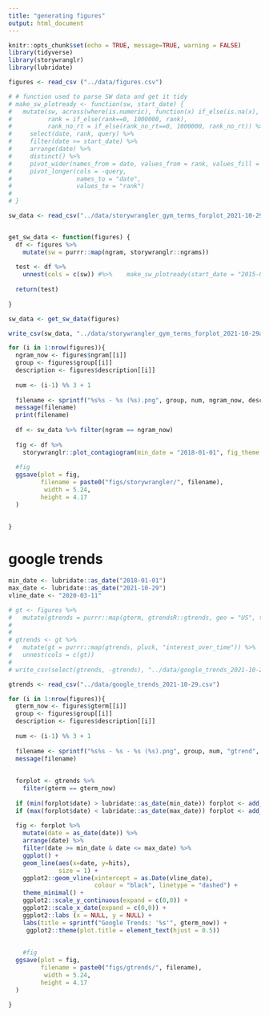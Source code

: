 ```yaml
---
title: "generating figures"
output: html_document
---
```


```r
knitr::opts_chunk$set(echo = TRUE, message=TRUE, warning = FALSE)
library(tidyverse)
library(storywranglr)
library(lubridate)

figures <- read_csv ("../data/figures.csv")

# # function used to parse SW data and get it tidy
# make_sw_plotready <- function(sw, start_date) {
#   mutate(sw, across(where(is.numeric), function(x) if_else(is.na(x), 0, x)),
#          rank = if_else(rank==0, 1000000, rank),
#          rank_no_rt = if_else(rank_no_rt==0, 1000000, rank_no_rt)) %>%
#     select(date, rank, query) %>%
#     filter(date >= start_date) %>%
#     arrange(date) %>%
#     distinct() %>%
#     pivot_wider(names_from = date, values_from = rank, values_fill = 1000000) %>%
#     pivot_longer(cols = -query,
#                  names_to = "date",
#                  values_to = "rank")
#   
# }

sw_data <- read_csv("../data/storywrangler_gym_terms_forplot_2021-10-29a.csv") 



```


```r

get_sw_data <- function(figures) {
  df <- figures %>%
    mutate(sw = purrr::map(ngram, storywranglr::ngrams))
  
  test <- df %>%
    unnest(cols = c(sw)) #%>%    make_sw_plotready(start_date = "2015-01-01")
  
  return(test)
  
}

sw_data <- get_sw_data(figures)

write_csv(sw_data, "../data/storywrangler_gym_terms_forplot_2021-10-29a.csv")

```





```r

for (i in 1:nrow(figures)){
  ngram_now <- figures$ngram[[i]]
  group <- figures$group[[i]]
  description <- figures$description[[i]]
  
  num <- (i-1) %% 3 + 1
  
  filename <- sprintf("%s%s - %s (%s).png", group, num, ngram_now, description)
  message(filename)
  print(filename)
  
  df <- sw_data %>% filter(ngram == ngram_now)
  
  fig <- df %>%
    storywranglr::plot_contagiogram(min_date = "2018-01-01", fig_theme = "jsr")
  
  #fig
  ggsave(plot = fig,
         filename = paste0("figs/storywrangler/", filename),
          width = 5.24,
         height = 4.17
  )
  
  
}


```

# google trends


```r
min_date <- lubridate::as_date("2018-01-01")
max_date <- lubridate::as_date("2021-10-29")
vline_date <- "2020-03-11"

# gt <- figures %>%
#   mutate(gtrends = purrr::map(gterm, gtrendsR::gtrends, geo = "US", time = "2018-01-01 2021-10-29"))
# 
# 
# gtrends <- gt %>%
#   mutate(gt = purrr::map(gtrends, pluck, "interest_over_time")) %>%
#   unnest(cols = c(gt))
# 
# write_csv(select(gtrends, -gtrends), "../data/google_trends_2021-10-29.csv")

gtrends <- read_csv("../data/google_trends_2021-10-29.csv")

for (i in 1:nrow(figures)){
  gterm_now <- figures$gterm[[i]]
  group <- figures$group[[i]]
  description <- figures$description[[i]]
  
  num <- (i-1) %% 3 + 1
  
  filename <- sprintf("%s%s - %s - %s (%s).png", group, num, "gtrend", gterm_now, description)
  message(filename)
  
  
  forplot <- gtrends %>%
    filter(gterm == gterm_now)
  
  if (min(forplot$date) > lubridate::as_date(min_date)) forplot <- add_row(forplot, date = as_date(min_date, hits= NA))
  if (max(forplot$date) < lubridate::as_date(max_date)) forplot <- add_row(forplot, date = as_date(max_date, hits= NA))
  
  fig <- forplot %>%
    mutate(date = as_date(date)) %>%
    arrange(date) %>%
    filter(date >= min_date & date <= max_date) %>%
    ggplot() + 
    geom_line(aes(x=date, y=hits),
              size = 1) +
    ggplot2::geom_vline(xintercept = as.Date(vline_date),
                        colour = "black", linetype = "dashed") +
    theme_minimal() +
    ggplot2::scale_y_continuous(expand = c(0,0)) +
    ggplot2::scale_x_date(expand = c(0,0)) +
    ggplot2::labs (x = NULL, y = NULL) +
    labs(title = sprintf("Google Trends: '%s'", gterm_now)) +
     ggplot2::theme(plot.title = element_text(hjust = 0.5)) 
  
  
    #fig
  ggsave(plot = fig,
         filename = paste0("figs/gtrends/", filename),
          width = 5.24,
         height = 4.17
  )
  
}
```



